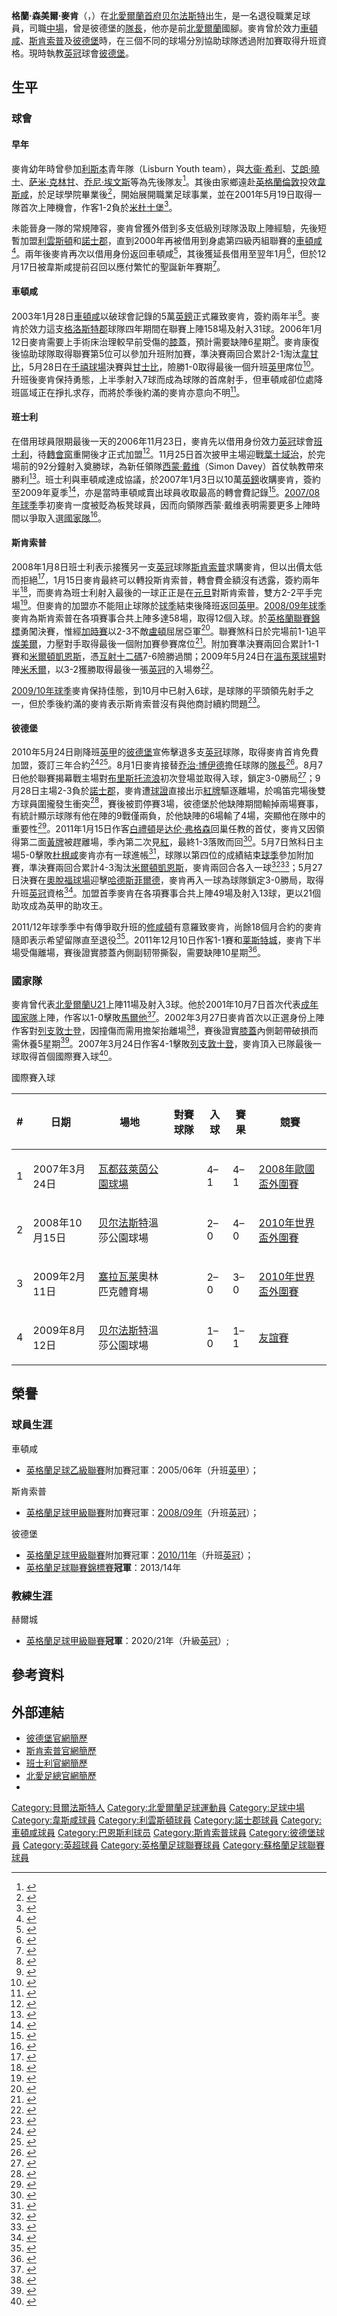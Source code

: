 {{NoteTA|G1=足球|G2=FAcup|G3=蘇超|G4=英超
|T=zh-hans:格兰特·麦坎; zh-hk:格蘭·麥肯;
|1=zh-hans:格兰特; zh-hk:格蘭;
|2=zh-hans:麦坎; zh-hk:麥肯;
|3=zh-hans:格兰特·萨穆埃尔·麦坎; zh-hk:格蘭·森美爾·麥肯;
|4=zh-hans:格洛斯特郡; zh-tw:格拉斯特夏; zh-hk:告羅士打郡;
|5=zh-hans:乔治·博伊德; zh-hk:佐治·博伊德;
|6=zh-hans:达伦·弗格森; zh-hk:戴倫·費格遜;
}}
{{Infobox football biography
| playername          = 格蘭·麥肯<br />''Grant McCann''
| image               = Grant McCann.jpeg
| fullname            = Grant Samuel McCann
| height              = {{height|meters=1.73}}
| dateofbirth         = {{Birth date and age|1980|4|14|df=y}} 
| cityofbirth         = [[贝尔法斯特|贝尔法斯特]]
| countryofbirth      = [[北愛爾蘭|北愛爾蘭]]
| currentclub         = [[彼德堡聯足球會|彼德堡]]（主教练）
| clubnumber          = 
| position            = [[中場|中場]]
| youthyears1         = 
| youthclubs1         = 
| years1              = 1998–2003
| clubs1              = [[西汉姆联足球俱乐部|韋斯咸]]
| caps1               = 4 
| goals1              = 0
| years2              = 1999
| clubs2              = → [[利文斯顿足球俱乐部|利雲斯頓]]
| caps2               = 4 
| goals2              = 0
| years3              = 2000
| clubs3              = → [[諾士郡足球會|諾士郡]]
| caps3               = 2 
| goals3              = 0
| years4              = 2000–2001
| clubs4              = → [[切尔滕汉姆足球俱乐部|車頓咸]]
| caps4               = 30 
| goals4              = 3
| years5              = 2002
| clubs5              = → [[切尔滕汉姆足球俱乐部|車頓咸]]
| caps5               = 8
| goals5              = 0
| years6              = 2003–2007
| clubs6              = [[切尔滕汉姆足球俱乐部|車頓咸]]
| caps6               = 158 
| goals6              = 31
| years7              = 2006–2007
| clubs7              = → [[巴恩斯利足球俱乐部|班士利]]
| caps7               = 7 
| goals7              = 1
| years8              = 2007–2008
| clubs8              = [[巴恩斯利足球俱乐部|班士利]]
| caps8               = 34 
| goals8              = 3
| years9              = 2008–2010
| clubs9              = [[斯坎索普联足球俱乐部|斯肯索普]]
| caps9               = 102
| goals9              = 18
| years10             = 2010–2015
| clubs10             = [[彼得伯勒联足球俱乐部|彼德堡]]
| caps10              = 128
| goals10             = 29
| years11             = 2015
| clubs11             = [[連菲特足球俱樂部|連菲特]]
| caps11              = 5
| goals11             = 1
| nationalyears1      = 2000–2001
| nationalteam1       = [[北愛爾蘭21歲以下足球代表隊|北愛爾蘭U21]]
| nationalcaps1       = 11
| nationalgoals1      = 3
| nationalyears2      = 2001–2012
| nationalteam2       = [[北愛爾蘭足球代表隊|北愛爾蘭]]
| nationalcaps2       = 40
| nationalgoals2      = 4
| managerclubs1       = [[彼德堡聯足球會|彼德堡]] (看守領隊)   | manageryears1       = 2015
| managerclubs2       = [[彼德堡聯足球會|彼德堡]]              | manageryears2       = 2016–2018
| managerclubs3       = [[唐卡斯特流浪足球俱乐部|唐卡士打]]    | manageryears3       = 2018–2019
| managerclubs4       = [[赫尔城足球俱乐部|赫尔城]]            | manageryears4       = 2019–2022
| managerclubs5       = [[彼德堡聯足球會|彼德堡]]              | manageryears5       = 2022- 
}}

'''格蘭·森美爾·麥肯'''（{{lang-en|'''Grant Samuel McCann'''}}，{{bd|1980年|4月14日|catidx=McCann, Grant}}）在[[北愛爾蘭|北愛爾蘭]][[首府|首府]][[贝尔法斯特|贝尔法斯特]]出生，是一名退役職業足球員，司職[[中場|中場]]，曾是彼德堡的[[隊長_(足球)|隊長]]，他亦是前[[北愛爾蘭足球代表隊|北愛爾蘭]]國腳。麥肯曾於效力[[切尔滕汉姆足球俱乐部|車頓咸]]、[[斯坎索普联足球俱乐部|斯肯索普]]及[[皮特堡联足球俱乐部|彼德堡]]時，在三個不同的球場分別協助球隊透過附加賽取得升班資格。現時執教[[英冠|英冠]]球會[[彼德堡聯足球會|彼德堡]]。

==生平==
===球會===
====早年====
麥肯幼年時曾參加[[利斯本|利斯本]]青年隊（Lisburn Youth team），與[[大衞·希利|大衞·希利]]、[[艾朗·曉士|艾朗·曉士]]、[[萨米·克林甘|萨米·克林甘]]、[[乔尼·埃文斯|乔尼·埃文斯]]等為先後隊友<ref>{{cite web |language=en |url=http://www.lisburnyouth.co.uk/aboutus/aboutus.html |title=About Us – Lisburn Youth Football Club Online |publisher=''Lisburnyouth.co.uk'' |date= |accessdate=2011-05-30 |deadurl=yes |archiveurl=https://web.archive.org/web/20101130233700/http://www.lisburnyouth.co.uk/aboutus/aboutus.html |archivedate=2010-11-30 }}</ref>。其後由家鄉遠赴[[英格蘭|英格蘭]][[倫敦|倫敦]]投效[[西汉姆联足球俱乐部|韋斯咸]]，於足球學院畢業後<ref name=Alumni>{{cite web |language=en |url=http://www.whufc.com/page/AcademyAlumni |title=West Ham United Academy Graduates |publisher=''Whufc.com'' |date= |accessdate=2011-05-30 |deadurl=yes |archiveurl=https://web.archive.org/web/20111117231115/http://www.whufc.com/page/AcademyAlumni |archivedate=2011-11-17 }}</ref>，開始展開職業足球事業，並在2001年5月19日取得一隊首次上陣機會，作客1-2負於[[米德尔斯堡足球俱乐部|米杜士堡]]<ref>{{cite news |language=en |url=http://news.bbc.co.uk/sport2/hi/football/eng_prem/1338640.stm |title=Karembeu winner sinks Hammers |publisher=''[[BBC體育|BBC Sport]]'' |date=2001-05-19 |accessdate=2011-10-19 |archive-date=2016-03-07 |archive-url=https://web.archive.org/web/20160307224042/http://news.bbc.co.uk/sport2/hi/football/eng_prem/1338640.stm |dead-url=no }}</ref>。

未能晉身一隊的常規陣容，麥肯曾獲外借到多支低級別球隊汲取上陣經驗，先後短暫加盟[[利文斯顿足球俱乐部|利雲斯頓]]和[[諾士郡足球會|諾士郡]]，直到2000年再被借用到身處第四級丙組聯賽的[[切尔滕汉姆足球俱乐部|車頓咸]]<ref>{{cite news |language=en |url=http://www.skysports.com/story/0,19528,11685_2193767,00.html |title=McCANN LOANED TO CHELTENHAM |publisher=''Sky Sports'' |date=2000-10-20 |accessdate=2011-10-19 |archive-date=2016-03-09 |archive-url=https://web.archive.org/web/20160309150540/http://www.skysports.com/story/0,19528,11685_2193767,00.html |dead-url=no }}</ref>。兩年後麥肯再次以借用身份返回車頓咸<ref>{{cite news |language=en |url=http://www.skysports.com/story/0,19528,11685_2246813,00.html |title=McCann makes Whaddon Road return |publisher=''Sky Sports'' |date=2002-10-04 |accessdate=2011-10-19 |archive-date=2016-03-10 |archive-url=https://web.archive.org/web/20160310085311/http://www.skysports.com/story/0,19528,11685_2246813,00.html |dead-url=no }}</ref>，其後獲延長借用至翌年1月<ref>{{cite news |language=en |url=http://www.skysports.com/story/0,19528,11685_2251549,00.html |title=Hammers agree McCann extension |publisher=''Sky Sports'' |date=2002-11-29 |accessdate=2011-10-19 |archive-date=2016-03-10 |archive-url=https://web.archive.org/web/20160310085324/http://www.skysports.com/story/0,19528,11685_2251549,00.html |dead-url=no }}</ref>，但於12月17日被韋斯咸提前召回以應付繁忙的聖誕新年賽期<ref>{{cite news |language=en |url=http://www.skysports.com/story/0,19528,11685_2252058,00.html |title=McCann makes Hammers return |publisher=S''ky Sports'' |date=2002-12-17 |accessdate=2011-10-19 |archive-date=2016-03-10 |archive-url=https://web.archive.org/web/20160310085331/http://www.skysports.com/story/0,19528,11685_2252058,00.html |dead-url=no }}</ref>。

====車頓咸====
2003年1月28日[[切尔滕汉姆足球俱乐部|車頓咸]]以破球會記錄的5萬[[英鎊|英鎊]]正式羅致麥肯，簽約兩年半<ref>{{cite news |language=en |url=http://www.skysports.com/story/0,19528,11685_2256185,00.html |title=Gould makes first signing |publisher=''Sky Sports'' |date=2003-01-28 |accessdate=2011-10-19 |archive-date=2016-03-08 |archive-url=https://web.archive.org/web/20160308014512/http://www.skysports.com/story/0,19528,11685_2256185,00.html |dead-url=no }}</ref>。麥肯於效力這支[[格洛斯特郡|格洛斯特郡]]球隊四年期間在聯賽上陣158場及射入31球。2006年1月12日麥肯需要上手術床治理較早前受傷的[[膝蓋|膝蓋]]，預計需要缺陣6星期<ref>{{cite news |language=en |url=http://www.skysports.com/story/0,19528,11744_2362876,00.html |title=McCann goes under the knife |publisher=''Sky Sports'' |date=2006-01-10 |accessdate=2011-10-19 |archive-date=2016-03-09 |archive-url=https://web.archive.org/web/20160309152349/http://www.skysports.com/story/0,19528,11744_2362876,00.html |dead-url=no }}</ref>。麥肯康復後協助球隊取得聯賽第5位可以參加升班附加賽，準決賽兩回合累計2-1淘汰[[韦康比流浪者足球俱乐部|韋甘比]]，5月28日在[[千禧球場|千禧球場]]決賽與[[格林斯比镇足球俱乐部|甘士比]]，險勝1-0取得最後一個升班[[英甲|英甲]]席位<ref>{{cite news |language=en |url=http://news.bbc.co.uk/sport2/hi/football/eng_div_3/5010270.stm |title=Grimsby 0-1 Cheltenham |publisher=''[[BBC體育|BBC Sport]]'' |date=2006-05-28 |accessdate=2011-10-19 |archive-date=2019-12-14 |archive-url=https://web.archive.org/web/20191214141506/http://news.bbc.co.uk/sport1/hi/football/eng_div_3/5010270.stm |dead-url=no }}</ref>。升班後麥肯保持勇態，上半季射入7球而成為球隊的首席射手，但車頓咸卻位處降班區域正在掙扎求存，而將於季後約滿的麥肯亦意向不明<ref>{{cite news |language=en |url=http://www.skysports.com/story/0,19528,11744_2395528,00.html |title=Robins wait for McCann |publisher=''Sky Sports'' |date=2006-11-14 |accessdate=2011-10-19 |archive-date=2016-03-08 |archive-url=https://web.archive.org/web/20160308041407/http://www.skysports.com/story/0,19528,11744_2395528,00.html |dead-url=no }}</ref>。

====班士利====
在借用球員限期最後一天的2006年11月23日，麥肯先以借用身份效力[[英冠|英冠]]球會[[巴恩斯利足球俱乐部|班士利]]，待[[轉會窗|轉會窗]]重開後才正式加盟<ref>{{cite news |language=en |url=http://www.skysports.com/story/0,19528,11713_2396570,00.html |title=Busy Tykes secure third deal |publisher=''[[BBC體育|BBC Sport]]'' |date=2006-11-23 |accessdate=2011-10-19 |archive-date=2016-03-10 |archive-url=https://web.archive.org/web/20160310090808/http://www.skysports.com/story/0,19528,11713_2396570,00.html |dead-url=no }}</ref>。11月25日首次披甲主場迎戰[[伊普斯维奇城足球俱乐部|葉士域治]]，於完場前的92分鐘射入奠勝球，為新任領隊[[西蒙·戴维|西蒙·戴维]]（Simon Davey）首仗執教帶來勝利<ref>{{cite news |language=en |url=http://news.bbc.co.uk/sport2/hi/football/eng_div_1/6160986.stm |title=Barnsley 1-0 Ipswich |publisher=''[[BBC體育|BBC Sport]]'' |date=2006-11-25 |accessdate=2011-10-19 |archive-date=2019-08-12 |archive-url=https://web.archive.org/web/20190812015024/http://news.bbc.co.uk/sport2/hi/football/eng_div_1/6160986.stm |dead-url=no }}</ref>。班士利與車頓咸達成協議，於2007年1月3日以10萬[[英鎊|英鎊]]收購麥肯，簽約至2009年夏季<ref>{{cite news |language=en |url=http://www.irishfa.com/news/item/2679/mccann-signs-for-barnsley |title=Mccann Signs For Barnsley |publisher=''Irishfa.com'' |date=2007-01-03 |accessdate=2011-05-30 |archive-date=2019-11-30 |archive-url=https://web.archive.org/web/20191130010629/https://www.irishfa.com/news/item/2679/mccann-signs-for-barnsley |dead-url=no }}</ref>，亦是當時車頓咸賣出球員收取最高的轉會費記錄<ref>{{cite news |language=en |url=http://news.bbc.co.uk/sport1/hi/football/teams/b/barnsley/6684035.stm |title=Tykes sign Cheltenham's Odejayi |publisher=''[[BBC體育|BBC Sport]]'' |date=2007-05-31 |accessdate=2011-05-30 |archive-date=2008-03-15 |archive-url=https://web.archive.org/web/20080315150505/http://news.bbc.co.uk/sport1/hi/football/teams/b/barnsley/6684035.stm |dead-url=no }}</ref>。[[2007年至2008年英格蘭足球冠軍聯賽|2007/08年球季]]季初麥肯一度被貶為板凳球員，因而向領隊西蒙·戴维表明需要更多上陣時間以爭取入選[[北愛爾蘭足球代表隊|國家隊]]<ref>{{cite news |language=en |url=http://www.skysports.com/story/0,19528,11688_2721532,00.html |title=McCann wants Barnsley role |publisher=''Sky Sports'' |date=2007-09-11 |accessdate=2011-10-19 |archive-date=2016-03-10 |archive-url=https://web.archive.org/web/20160310085400/http://www.skysports.com/story/0,19528,11688_2721532,00.html |dead-url=no }}</ref>。

====斯肯索普====
2008年1月8日班士利表示接獲另一支[[英冠|英冠]]球隊[[斯坎索普联足球俱乐部|斯肯索普]]求購麥肯，但以出價太低而拒絕<ref>{{cite news |language=en |url=http://news.bbc.co.uk/sport2/hi/football/teams/b/barnsley/7176315.stm |title=Trio transfer-listed by Barnsley |publisher=''[[BBC體育|BBC Sport]]'' |date=2008-01-08 |accessdate=2011-10-19 |archive-date=2008-01-18 |archive-url=https://web.archive.org/web/20080118225303/http://news.bbc.co.uk/sport1/hi/football/teams/b/barnsley/7176315.stm |dead-url=no }}</ref>，1月15日麥肯最終可以轉投斯肯索普，轉會費金額沒有透露，簽約兩年半<ref>{{cite news |language=en |url=http://news.bbc.co.uk/sport2/hi/football/teams/s/scunthorpe_utd/7190407.stm |title=McCann completes Scunthorpe move |publisher=''[[BBC體育|BBC Sport]]'' |date=2008-01-15 |accessdate=2011-10-19 |archive-date=2008-01-18 |archive-url=https://web.archive.org/web/20080118161042/http://news.bbc.co.uk/sport2/hi/football/teams/s/scunthorpe_utd/7190407.stm |dead-url=no }}</ref>，而麥肯為班士利射入最後的一球正正是在[[元旦|元旦]]對斯肯索普，雙方2-2平手完場<ref>{{cite news |language=en |url=http://news.bbc.co.uk/sport2/hi/football/eng_div_1/7163886.stm |title=Scunthorpe 2-2 Barnsley |publisher=''[[BBC體育|BBC Sport]]'' |date=2008-01-01 |accessdate=2011-10-19 |archive-date=2019-08-11 |archive-url=https://web.archive.org/web/20190811055201/http://news.bbc.co.uk/sport2/hi/football/eng_div_1/7163886.stm |dead-url=no }}</ref>。但麥肯的加盟亦不能阻止球隊於[[2007年至2008年英格蘭足球冠軍聯賽|球季]]結束後降班返回[[英甲|英甲]]。[[2008年至2009年英格蘭足球甲級聯賽|2008/09年球季]]麥肯為斯肯索普在各項賽事合共上陣多達58場，取得12個入球。於[[英格蘭聯賽錦標|英格蘭聯賽錦標]]勇闖決賽，惟經[[加時賽|加時賽]]以2-3不敵[[卢顿足球俱乐部|盧頓]]屈居亞軍<ref>{{cite news |language=en |url=http://news.bbc.co.uk/sport2/hi/football/7975143.stm |title=Luton 3-2 Scunthorpe (aet) |publisher=''[[BBC體育|BBC Sport]]'' |date=2009-04-05 |accessdate=2011-10-19 |archive-date=2009-04-08 |archive-url=https://web.archive.org/web/20090408040739/http://news.bbc.co.uk/sport2/hi/football/7975143.stm |dead-url=no }}</ref>。聯賽煞科日於完場前1-1追平[[特兰米尔流浪者足球俱乐部|燦美爾]]，力壓對手取得最後一個附加賽參賽席位<ref>{{cite news |language=en |url=http://news.bbc.co.uk/sport2/hi/football/eng_div_2/8014943.stm |title=Scunthorpe 1-1 Tranmere |publisher=''[[BBC體育|BBC Sport]]'' |date=2009-05-02 |accessdate=2011-10-19 |archive-date=2019-08-15 |archive-url=https://web.archive.org/web/20190815032823/http://news.bbc.co.uk/sport2/hi/football/eng_div_2/8014943.stm |dead-url=no }}</ref>。附加賽準決賽兩回合累計1-1賽和[[米尔顿凯恩斯足球俱乐部|米爾頓凱恩斯]]，憑[[互射十二碼|互射十二碼]]7-6險勝過關；2009年5月24日在[[溫布萊球場|溫布萊球場]]對陣[[米尔沃尔足球俱乐部|米禾爾]]，以3-2獲勝取得最後一張[[英冠|英冠]]的入場劵<ref>{{cite news |language=en |url=http://news.bbc.co.uk/sport2/hi/football/eng_div_2/8060955.stm |title=Millwall 2-3 Scunthorpe |publisher=''[[BBC體育|BBC Sport]]'' |date=2009-05-24 |accessdate=2011-10-19 |archive-date=2009-05-27 |archive-url=https://web.archive.org/web/20090527093943/http://news.bbc.co.uk/sport1/hi/football/eng_div_2/8060955.stm |dead-url=no }}</ref>。

[[斯肯索普2009年至2010年球季|2009/10年球季]]麥肯保持佳態，到10月中已射入6球，是球隊的平頭領先射手之一，但於季後約滿的麥肯表示斯肯索普沒有與他商討續約問題<ref>{{cite news |language=en |url=http://news.bbc.co.uk/sport2/hi/football/teams/s/scunthorpe_utd/8318380.stm |title=No new Iron deal yet for McCann |publisher=''[[BBC體育|BBC Sport]]'' |date=2009-10-21 |accessdate=2011-10-19 |archive-date=2019-08-14 |archive-url=https://web.archive.org/web/20190814173150/http://news.bbc.co.uk/sport2/hi/football/teams/s/scunthorpe_utd/8318380.stm |dead-url=no }}</ref>。

====彼德堡====
2010年5月24日剛降班[[英甲|英甲]]的[[彼得伯勒联足球俱乐部|彼德堡]]宣佈擊退多支[[英冠|英冠]]球隊，取得麥肯首肯免費加盟，簽訂三年合約<ref>{{cite news |language=en |url=http://news.bbc.co.uk/sport2/hi/football/teams/p/peterborough_united/8700531.stm |title=Peterborough sign Grant McCann on three-year deal |publisher=''[[BBC體育|BBC Sport]]'' |date=2010-05-24 |accessdate=2011-10-19 |archive-date=2019-08-13 |archive-url=https://web.archive.org/web/20190813014813/http://news.bbc.co.uk/sport2/hi/football/teams/p/peterborough_united/8700531.stm |dead-url=no }}</ref><ref>{{cite news |language=en |title=Posh pull off major Transfer coup |url=http://www.theposh.com/page/NewsDetail/0,,10427~2057997,00.html |publisher=[[皮特堡联足球俱乐部|''theposh.com'']] |date=24 May 2010 |accessdate=24 May 2010 |deadurl=yes |archiveurl=https://web.archive.org/web/20100526021126/http://www.theposh.com/page/NewsDetail/0,,10427~2057997,00.html |archivedate=2010年5月26日 }}</ref>。8月1日麥肯接替[[乔治·博伊德|乔治·博伊德]]擔任球隊的[[隊長_(足球)|隊長]]<ref>{{cite news |language=en |url=http://news.bbc.co.uk/sport2/hi/football/teams/p/peterborough_united/8877758.stm |title=Grant McCann confirmed as Peterborough United captain |publisher=''[[BBC體育|BBC Sport]]'' |date=2010-08-02 |accessdate=2011-10-19 |archive-date=2019-08-15 |archive-url=https://web.archive.org/web/20190815051543/http://news.bbc.co.uk/sport2/hi/football/teams/p/peterborough_united/8877758.stm |dead-url=no }}</ref>。8月7日他於聯賽揭幕戰主場對[[布里斯托尔流浪者足球俱乐部|布里斯托流浪]]初次登場並取得入球，鎖定3-0勝局<ref>{{cite news |language=en |url=http://news.bbc.co.uk/sport2/hi/football/eng_div_2/8842035.stm |title=Peterborough 3-0 Bristol Rovers |publisher=''[[BBC體育|BBC Sport]]'' |date=2010-08-07 |accessdate=2011-10-19 |archive-date=2019-08-14 |archive-url=https://web.archive.org/web/20190814091845/http://news.bbc.co.uk/sport2/hi/football/eng_div_2/8842035.stm |dead-url=no }}</ref>；9月28日主場2-3負於[[諾士郡足球會|諾士郡]]，麥肯遭[[球證|球證]]直接出示[[紅牌|紅牌]]驅逐離場，於鳴笛完場後雙方球員圍攏發生衝突<ref>{{cite news |language=en |url=http://news.bbc.co.uk/sport2/hi/football/eng_div_2/9031868.stm |title=Peterborough 2-3 Notts County |publisher=''[[BBC體育|BBC Sport]]'' |date=2010-09-28 |accessdate=2011-10-19 |archive-date=2021-03-09 |archive-url=https://web.archive.org/web/20210309191818/http://news.bbc.co.uk/sport2/hi/football/eng_div_2/9031868.stm |dead-url=no }}</ref>，賽後被罰停賽3場，彼德堡於他缺陣期間輸掉兩場賽事，有統計顯示球隊有他在陣的9戰僅兩負，於他缺陣的6場輸了4場，突顯他在隊中的重要性<ref>{{cite news |language=en |url=http://news.bbc.co.uk/sport2/hi/football/teams/p/peterborough_united/9095192.stm |title=Grant McCann makes light of Peterborough United role |publisher=''[[BBC體育|BBC Sport]]'' |date=2010-10-15 |accessdate=2011-10-19 |archive-date=2019-08-11 |archive-url=https://web.archive.org/web/20190811013211/http://news.bbc.co.uk/sport2/hi/football/teams/p/peterborough_united/9095192.stm |dead-url=no }}</ref>。2011年1月15日作客[[布莱顿足球俱乐部|白禮頓]]是[[达伦·弗格森|达伦·弗格森]]回巢任教的首仗，麥肯又因領得第二面[[黃牌|黃牌]]被趕離場，季內第二次見[[紅牌|紅]]，最終1-3落敗而回<ref>{{cite news |language=en |url=http://news.bbc.co.uk/sport2/hi/football/eng_div_2/9359261.stm |title=Brighton 3-1 Peterborough |publisher=''[[BBC體育|BBC Sport]]'' |date=2011-01-15 |accessdate=2011-10-19 |archive-date=2019-12-09 |archive-url=https://web.archive.org/web/20191209132216/http://news.bbc.co.uk/sport2/hi/football/eng_div_2/9359261.stm |dead-url=no }}</ref>。5月7日煞科日主場5-0擊敗[[达根汉姆和雷德布里奇足球俱乐部|杜根咸]]麥肯亦有一球進帳<ref>{{cite news |language=en |url=http://news.bbc.co.uk/sport2/hi/football/13247270.stm |title=Peterborough 5-0 Dag & Red |publisher=''[[BBC體育|BBC Sport]]'' |date=2011-05-07 |accessdate=2011-10-19 |archive-date=2011-05-10 |archive-url=https://web.archive.org/web/20110510144034/http://news.bbc.co.uk/sport2/hi/football/13247270.stm |dead-url=no }}</ref>，球隊以第四位的成績結束[[彼德堡2010年至2011年球季|球季]]參加附加賽，準決賽兩回合累計4-3淘汰[[米尔顿凯恩斯足球俱乐部|米爾頓凱恩斯]]，麥肯兩回合各入一球<ref>{{cite news |language=en |url=http://news.bbc.co.uk/sport2/hi/football/13325757.stm |title=MK Dons 3-2 Peterborough |publisher=''[[BBC體育|BBC Sport]]'' |date=2011-05-15 |accessdate=2011-10-19 |archive-date=2011-11-09 |archive-url=https://web.archive.org/web/20111109005959/http://news.bbc.co.uk/sport2/hi/football/13325757.stm |dead-url=no }}</ref><ref>{{cite news |language=en |url=http://news.bbc.co.uk/sport2/hi/football/13370673.stm |title=Peterborough 2-0 MK Dons (agg 4-3) |publisher=''[[BBC體育|BBC Sport]]'' |date=2011-05-19 |accessdate=2011-10-19 |archive-date=2011-05-22 |archive-url=https://web.archive.org/web/20110522132414/http://news.bbc.co.uk/sport2/hi/football/13370673.stm |dead-url=no }}</ref>；5月27日決賽在[[奧脫福球場|奧脫福球場]]迎擊[[哈德斯菲尔德足球俱乐部|哈德斯菲爾德]]，麥肯再入一球為球隊鎖定3-0勝局，取得升班[[英冠|英冠]]資格<ref>{{cite news |language=en |url=http://news.bbc.co.uk/sport2/hi/football/13489373.stm |title=Huddersfield 0-3 Peterborough |publisher=''[[BBC體育|BBC Sport]]'' |date=2011-05-29 |accessdate=2011-10-19 |archive-date=2011-11-09 |archive-url=https://web.archive.org/web/20111109005713/http://news.bbc.co.uk/sport2/hi/football/13489373.stm |dead-url=no }}</ref>。加盟首季麥肯在各項賽事合共上陣49場及射入13球，更以21個助攻成為英甲的助攻王。

2011/12年球季季中有傳爭取升班的[[南安普顿足球俱乐部|修咸頓]]有意羅致麥肯，尚餘18個月合約的麥肯隨即表示希望留隊直至退役<ref>{{cite news |language=en |url=http://news.bbc.co.uk/sport2/hi/football/15778952.stm |title=Grant McCann keen to stay with Peterborough United |publisher=''[[BBC體育|BBC Sport]]'' |date=2011-11-17 |accessdate=2011-11-18 |archive-date=2011-12-18 |archive-url=https://web.archive.org/web/20111218100335/http://news.bbc.co.uk/sport2/hi/football/15778952.stm |dead-url=yes }}</ref>。2011年12月10日作客1-1賽和[[莱斯特城足球俱乐部|莱斯特城]]，麥肯下半場受傷離場，賽後證實膝蓋內側副韧带撕裂，需要缺陣10星期<ref>{{cite news |language=en |url=http://news.bbc.co.uk/sport2/hi/football/16137411.stm |title=Peterborough United's Grant McCann hit by knee injury |publisher=''[[BBC體育|BBC Sport]]'' |date=2011-12-12 |accessdate=2011-12-13 |archive-date=2012-01-11 |archive-url=https://web.archive.org/web/20120111165957/http://news.bbc.co.uk/sport2/hi/football/16137411.stm |dead-url=no }}</ref>。

===國家隊===
麥肯曾代表[[北愛爾蘭21歲以下足球代表隊|北愛爾蘭U21]]上陣11場及射入3球。他於2001年10月7日首次代表[[北愛爾蘭足球代表隊|成年國家隊]]上陣，作客以1-0擊敗[[馬爾他國家足球隊|馬爾他]]<ref>{{cite news |language=en |url=http://news.bbc.co.uk/sport2/hi/football/world_cup_2002/1576746.stm |title=Healy makes Malta pay penalty |publisher=''[[BBC體育|BBC Sport]]'' |date=2001-10-07 |accessdate=2011- |archive-date=2003-03-06 |archive-url=https://web.archive.org/web/20030306110434/http://news.bbc.co.uk/sport1/hi/football/world_cup_2002/1576746.stm |dead-url=no }}</ref>。2002年3月27日麥肯首次以正選身份上陣作客對[[列支敦士登国家足球队|列支敦士登]]，因撞傷而需用擔架抬離場<ref>{{cite news |language=en |url=http://news.bbc.co.uk/sport2/hi/football/world_cup_2002/1895316.stm |title=NI held by lowly Liechtenstein |publisher=''[[BBC體育|BBC Sport]]'' |date=2002-03-27 |accessdate=2011-10-19 |archive-date=2021-01-21 |archive-url=https://web.archive.org/web/20210121222852/http://news.bbc.co.uk/sport2/hi/football/world_cup_2002/1895316.stm |dead-url=no }}</ref>，賽後證實[[膝蓋|膝蓋]]內側韌帶破損而需休養5星期<ref>{{cite news |language=en |url=http://www.skysports.com/story/0,19528,11685_2233815,00.html |title=McCann debut ends in disaster |publisher=''Sky Sports'' |date=2002-03-28 |accessdate=2011-10-19 |archive-date=2016-03-10 |archive-url=https://web.archive.org/web/20160310085301/http://www.skysports.com/story/0,19528,11685_2233815,00.html |dead-url=no }}</ref>。2007年3月24日作客4-1擊敗[[列支敦士登国家足球队|列支敦士登]]，麥肯頂入已隊最後一球取得首個國際賽入球<ref>{{cite news |language=en |url=http://news.bbc.co.uk/sport2/hi/football/internationals/6473569.stm |title=Liechtenstein 1-4 N Ireland |publisher=''[[BBC體育|BBC Sport]]'' |date=2007-03-24 |accessdate=2011-10-19 |archive-date=2009-03-31 |archive-url=https://web.archive.org/web/20090331133828/http://news.bbc.co.uk/sport1/hi/football/internationals/6473569.stm |dead-url=no }}</ref>。

;國際賽入球
{| class="wikitable"
|-
! # !! 日期 !! 場地 !! 對賽球隊 !! 入球 !! 賽果 !! 競賽
|-
| 1 || 2007年3月24日 || [[瓦都茲|瓦都茲]][[萊茵公園球場|萊茵公園球場]] || {{fb|LIE}} || 4–1 || 4–1 || [[2008年歐洲國家盃外圍賽_(F組)|2008年歐國盃外圍賽]]
|-
| 2 || 2008年10月15日 || [[贝尔法斯特|贝尔法斯特]]溫莎公園球場 || {{fb|SMR}} || 2–0 || 4–0 || [[2010年世界盃外圍賽_(歐洲區)#第三組|2010年世界盃外圍賽]]
|-
| 3 || 2009年2月11日 || [[塞拉瓦莱|塞拉瓦莱]]奧林匹克體育場 || {{fb|SMR}} || 2–0 || 3–0 || [[2010年世界盃外圍賽_(歐洲區)#第三組|2010年世界盃外圍賽]]
|-
| 4 || 2009年8月12日 || [[贝尔法斯特|贝尔法斯特]]溫莎公園球場 || {{fb|ISR}} || 1–0 || 1–1 || [[友誼賽|友誼賽]]
|}

==榮譽==
===球員生涯===
;車頓咸
* [[英格蘭足球乙級聯賽|英格蘭足球乙級聯賽]]附加賽冠軍：2005/06年（升班[[英甲|英甲]]）；

;斯肯索普
* [[英格蘭足球甲級聯賽|英格蘭足球甲級聯賽]]附加賽冠軍：[[2008年至2009年英格蘭足球甲級聯賽#附加賽|2008/09年]]（升班[[英冠|英冠]]）；

;彼德堡
* [[英格蘭足球甲級聯賽|英格蘭足球甲級聯賽]]附加賽冠軍：[[2010年至2011年英格蘭足球甲級聯賽#附加賽|2010/11年]]（升班[[英冠|英冠]]）；
* [[英格蘭足球聯賽錦標賽|英格蘭足球聯賽錦標賽]]'''冠軍'''：2013/14年

===教練生涯===
;赫爾城
* [[英格蘭足球甲級聯賽|英格蘭足球甲級聯賽]]'''冠軍'''：2020/21年（升級[[英冠|英冠]]）;

==參考資料==
{{reflist|2}}

==外部連結==
*[https://web.archive.org/web/20111101105519/http://www.theposh.com/page/ProfilesDetail/0,,10427~10948,00.html 彼德堡官網簡歷]
*[https://web.archive.org/web/20111004110035/http://www.scunthorpe-united.co.uk/page/ProfilesDetail/0,,10442~10948,00.html 斯肯索普官網簡歷]
*[https://web.archive.org/web/20110928162437/http://www.barnsleyfc.co.uk/page/ProfilesDetail/0,,10309~10948,00.html 班士利官網簡歷]
*[http://www.irishfa.com/international/squad-profiles/profile/2156/grant-mccann/ 北愛足總官網簡歷] {{Wayback|url=http://www.irishfa.com/international/squad-profiles/profile/2156/grant-mccann/ |date=20120815092704 }}
*{{soccerbase|17455|格蘭·麥肯}}

{{彼德堡球員名單}}

{{DEFAULTSORT:Maccann, Grant}}
[[Category:貝爾法斯特人|Category:貝爾法斯特人]]
[[Category:北愛爾蘭足球運動員|Category:北愛爾蘭足球運動員]]
[[Category:足球中場|Category:足球中場]]
[[Category:韋斯咸球員|Category:韋斯咸球員]]
[[Category:利雲斯頓球員|Category:利雲斯頓球員]]
[[Category:諾士郡球員|Category:諾士郡球員]]
[[Category:車頓咸球員|Category:車頓咸球員]]
[[Category:巴恩斯利球员|Category:巴恩斯利球员]]
[[Category:斯肯索普球員|Category:斯肯索普球員]]
[[Category:彼德堡球員|Category:彼德堡球員]]
[[Category:英超球員|Category:英超球員]]
[[Category:英格蘭足球聯賽球員|Category:英格蘭足球聯賽球員]]
[[Category:蘇格蘭足球聯賽球員|Category:蘇格蘭足球聯賽球員]]